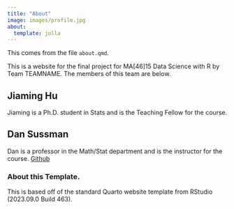 ```yaml
---
title: "About"
image: images/profile.jpg
about:
  template: jolla
---
```



This comes from the file `about.qmd`.

This is a website for the final project for MA[46]15 Data Science with R by Team TEAMNAME.
The members of this team are below.

## Jiaming Hu

Jiaming is a Ph.D. student in Stats and is the Teaching Fellow for the course.

## Dan Sussman

Dan is a professor in the Math/Stat department and is the instructor for the course. [Github](https://github.com/dpmcsuss)

<!-- Please leave in the information below -->

### About this Template.

This is based off of the standard Quarto website template from RStudio (2023.09.0 Build 463).
